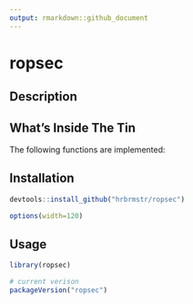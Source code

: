 ```yaml
---
output: rmarkdown::github_document
---
```


# ropsec

## Description

## What's Inside The Tin

The following functions are implemented:

## Installation

```r
devtools::install_github("hrbrmstr/ropsec")
```

```r
options(width=120)
```

## Usage

```r
library(ropsec)

# current verison
packageVersion("ropsec")

```

